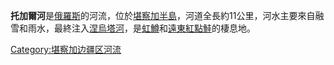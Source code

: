 '''托加爾河'''是[[俄羅斯|俄羅斯]]的河流，位於[[堪察加半島|堪察加半島]]，河道全長約11公里，河水主要來自融雪和雨水，最終注入[[涅烏塔河|涅烏塔河]]，是[[虹鱒|虹鱒]]和[[遠東紅點鮭|遠東紅點鮭]]的棲息地。

{{Russia-geo-stub}}

[[Category:堪察加边疆区河流|Category:堪察加边疆区河流]]